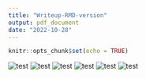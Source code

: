 ```yaml
---
title: "Writeup-RMD-version"
output: pdf_document
date: "2022-10-28"
---
```


```r
knitr::opts_chunk$set(echo = TRUE)
```

![test](figures/PC1_comp_analysis.png)
![test](figures/PC2_comp_analysis.png)
![test](figures/PC3_comp_analysis.png)
![test](figures/PC1_comp_full-spectrum.png)
![test](figures/PC2_comp_full-spectrum.png)
![test](figures/PC3_comp_full-spectrum.png)